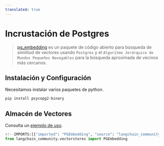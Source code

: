 ```yaml
---
translated: true
---
```


# Incrustación de Postgres

> [pg_embedding](https://github.com/neondatabase/pg_embedding) es un paquete de código abierto para
> búsqueda de similitud de vectores usando `Postgres` y el `Algoritmo Jerárquico de Mundos Pequeños Navegables`
> para la búsqueda aproximada de vecinos más cercanos.

## Instalación y Configuración

Necesitamos instalar varios paquetes de python.

```bash
pip install psycopg2-binary
```

## Almacén de Vectores

Consulta un [ejemplo de uso](/docs/integrations/vectorstores/pgembedding).

```python
<!--IMPORTS:[{"imported": "PGEmbedding", "source": "langchain_community.vectorstores", "docs": "https://api.python.langchain.com/en/latest/vectorstores/langchain_community.vectorstores.pgembedding.PGEmbedding.html", "title": "Postgres Embedding"}]-->
from langchain_community.vectorstores import PGEmbedding
```
